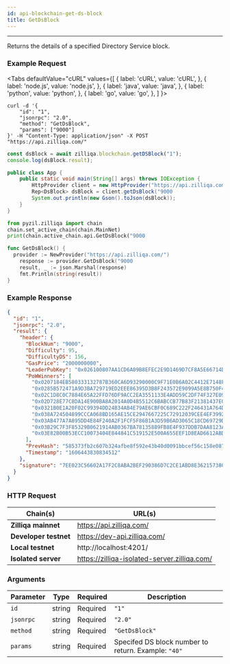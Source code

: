 ```yaml
---
id: api-blockchain-get-ds-block
title: GetDsBlock
---
```


---
Returns the details of a specified Directory Service block.

### Example Request



<Tabs
  defaultValue="cURL"
  values={[
    { label: 'cURL', value: 'cURL', },
    { label: 'node.js', value: 'node.js', },
    { label: 'java', value: 'java', },
    { label: 'python', value: 'python', },
    { label: 'go', value: 'go', },
  ]
}>

<TabItem value="cURL">

```shell
curl -d '{
    "id": "1",
    "jsonrpc": "2.0",
    "method": "GetDsBlock",
    "params": ["9000"]
}' -H "Content-Type: application/json" -X POST "https://api.zilliqa.com/"
```
</TabItem>
<TabItem value="node.js">

```js
const dsBlock = await zilliqa.blockchain.getDSBlock("1");
console.log(dsBlock.result);
```
</TabItem>
<TabItem value="java">

```java
public class App {
    public static void main(String[] args) throws IOException {
        HttpProvider client = new HttpProvider("https://api.zilliqa.com/");
        Rep<DsBlock> dsBlock = client.getDsBlock("9000
        System.out.println(new Gson().toJson(dsBlock));
    }
}
```
</TabItem>
<TabItem value="python">

```python
from pyzil.zilliqa import chain
chain.set_active_chain(chain.MainNet)
print(chain.active_chain.api.GetDsBlock("9000
```
</TabItem>

<TabItem value="go">

```go
func GetDsBlock() {
  provider := NewProvider("https://api.zilliqa.com/")
	response := provider.GetDsBlock("9000
	result, _ := json.Marshal(response)
	fmt.Println(string(result))
}
```
</TabItem>
</Tabs>


### Example Response


```json
{
  "id": "1",
  "jsonrpc": "2.0",
  "result": {
    "header": {
      "BlockNum": "9000",
      "Difficulty": 95,
      "DifficultyDS": 156,
      "GasPrice": "2000000000",
      "LeaderPubKey": "0x026100807AA1CD6A09B8EFEC2E9D1469D7CF8A5E66714D6CADE3798585514CBD82",
      "PoWWinners": [
        "0x0207184EB580333132787B360CA6D93290000C9F71E0B6A02C4412E7148FB1AF81",
        "0x0285B572471A9D3BA729719ED2EEE86395D3B8F243572E9099A5E8B750F46092A7",
        "0x02C1D8C0C7884E65A22FFD76DF9ACC2EA3551133E4ADD59C2DF74F327E09F709FF",
        "0x02D728E77C8DA14E900BA8A2014A0D4B5512C6BABCCB77B83F21381437E0038F44",
        "0x0321B0E1A20F02C99394DD24B34AB4E79AE6CBF0C689C222F246431A764D6B59DB",
        "0x038A724504899CCCA068BD165AE15CE2947667225C72912039CEE4EF3992334843",
        "0x03AB477A7A895DD4E84F240A2F1FCF5F86B1A3D59B6AD3065C18CD69729D089959",
        "0x03B29C7F3F85329B0621914AB0367BA78135889FB8E4F937DDB7DAA8123AD4DF3C",
        "0x03E82B00B53ECC10073404E844841C519152E500A655EEF1D8EAD6612ABDF5B552"
      ],
      "PrevHash": "585373fb2c607b324afbe8f592e43b40d0091bbcef56c158e0879ced69648c8e",
      "Timestamp": "1606443830834512"
    },
    "signature": "7EE023C56602A17F2C8ABA2BEF290386D7C2CE1ABD8E3621573802FA67B243DE60B3EBEE5C4CCFDB697C80127B99CB384DAFEB44F70CD7569F2816DB950877BB"
  }
}
```

### HTTP Request

| Chain(s)              | URL(s)                       |
| --------------------- | ---------------------------- |
| **Zilliqa mainnet**   | https://api.zilliqa.com/     |
| **Developer testnet** | https://dev-api.zilliqa.com/ |
| **Local testnet**     | http://localhost:4201/       |
| **Isolated server**   | https://zilliqa-isolated-server.zilliqa.com/ |

### Arguments

| Parameter | Type   | Required | Description                                         |
| --------- | ------ | -------- | --------------------------------------------------- |
| `id`      | string | Required | `"1"`                                               |
| `jsonrpc` | string | Required | `"2.0"`                                             |
| `method`  | string | Required | `"GetDsBlock"`                                      |
| `params`  | string | Required | Specifed DS block number to return. Example: `"40"` |
